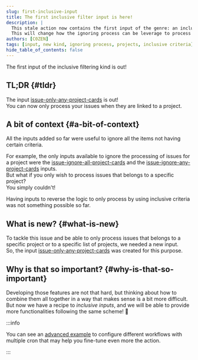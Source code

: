 ```yaml
---
slug: first-inclusive-input
title: The first inclusive filter input is here!
description: |
  This stale action now contains the first input of the genre: an inclusive filter!
  This will change how the ignoring process can be leverage to process only items that matters!
authors: [C0ZEN]
tags: [input, new kind, ignoring process, projects, inclusive criteria]
hide_table_of_contents: false
---
```


The first input of the inclusive filtering kind is out!

<!--truncate-->

## TL;DR {#tldr}

The input [issue-only-any-project-cards](../docs/issues/inputs/issue-only-any-project-cards-input) is out!  
You can now only process your issues when they are linked to a project.

## A bit of context {#a-bit-of-context}

All the inputs added so far were useful to ignore all the items not having certain criteria.

For example, the only inputs available to ignore the processing of issues for a project were the [issue-ignore-all-project-cards](../docs/issues/inputs/issue-ignore-all-project-cards-input) and the [issue-ignore-any-project-cards](../docs/issues/inputs/issue-ignore-any-project-cards-input) inputs.  
But what if you only wish to process issues that belongs to a specific project?  
You simply couldn't!

Having inputs to reverse the logic to only process by using inclusive criteria was not something possible so far.

## What is new? {#what-is-new}

To tackle this issue and be able to only process issues that belongs to a specific project or to a specific list of projects, we needed a new input.  
So, the input [issue-only-any-project-cards](../docs/issues/inputs/issue-only-any-project-cards-input) was created for this purpose.

## Why is that so important? {#why-is-that-so-important}

Developing those features are not that hard, but thinking about how to combine them all together in a way that makes sense is a bit more difficult.  
But now we have a recipe to _inclusive inputs_, and we will be able to provide more functionalities following the same scheme! :rocket:

:::info

You can see an [advanced example](../docs/examples/multiple-cron-example) to configure different workflows with multiple cron that may help you fine-tune even more the action.

:::
